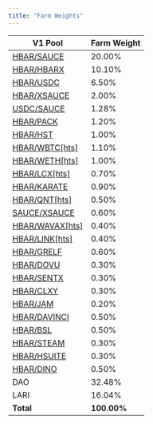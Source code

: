 ```yaml
---
title: "Farm Weights"
---
```


| V1 Pool                                                                 | Farm Weight |
| ----------------------------------------------------------------------- | ----------- |
| [HBAR/SAUCE](https://www.saucerswap.finance/liquidity/0.0.1461945)      | 20.00%      |
| [HBAR/HBARX](https://www.saucerswap.finance/liquidity/0.0.1463739)      | 10.10%      |
| [HBAR/USDC](https://www.saucerswap.finance/liquidity/0.0.1462797)       | 6.50%       |
| [HBAR/XSAUCE](https://www.saucerswap.finance/liquidity/0.0.1465211)     | 2.00%       |
| [USDC/SAUCE](https://www.saucerswap.finance/liquidity/0.0.1088553)      | 1.28%       |
| [HBAR/PACK](https://www.saucerswap.finance/liquidity/0.0.5981646)       | 1.20%       |
| [HBAR/HST](https://www.saucerswap.finance/liquidity/0.0.1463354)        | 1.00%       |
| [HBAR/WBTC[hts]](https://www.saucerswap.finance/liquidity/0.0.1463899)  | 1.10%       |
| [HBAR/WETH[hts]](https://www.saucerswap.finance/liquidity/0.0.1463905)  | 1.00%       |
| [HBAR/LCX[hts]](https://www.saucerswap.finance/liquidity/0.0.1472523)   | 0.70%       |
| [HBAR/KARATE](https://www.saucerswap.finance/liquidity/0.0.2751778)     | 0.90%       |
| [HBAR/QNT[hts]](https://www.saucerswap.finance/liquidity/0.0.1463902)   | 0.50%       |
| [SAUCE/XSAUCE](https://www.saucerswap.finance/liquidity/0.0.1465865)    | 0.60%       |
| [HBAR/WAVAX[hts]](https://www.saucerswap.finance/liquidity/0.0.2167381) | 0.40%       |
| [HBAR/LINK[hts]](https://www.saucerswap.finance/liquidity/0.0.1859589)  | 0.40%       |
| [HBAR/GRELF](https://www.saucerswap.finance/liquidity/0.0.1462910)      | 0.60%       |
| [HBAR/DOVU](https://www.saucerswap.finance/liquidity/0.0.3817615)       | 0.30%       |
| [HBAR/SENTX](https://www.saucerswap.finance/liquidity/0.0.3301046)      | 0.30%       |
| [HBAR/CLXY](https://www.saucerswap.finance/liquidity/0.0.1463701)       | 0.30%       |
| [HBAR/JAM](https://www.saucerswap.finance/liquidity/0.0.1463864)        | 0.20%       |
| [HBAR/DAVINCI](https://www.saucerswap.finance/liquidity/0.0.4792562)    | 0.50%       |
| [HBAR/BSL](https://www.saucerswap.finance/liquidity/0.0.4556534)        | 0.50%       |
| [HBAR/STEAM](https://www.saucerswap.finance/liquidity/0.0.5725728)      | 0.30%       |
| [HBAR/HSUITE](https://www.saucerswap.finance/liquidity/0.0.1464178)     | 0.30%       |
| [HBAR/DINO](https://www.saucerswap.finance/liquidity/0.0.7907988)       | 0.50%       |
| DAO                                                                     | 32.48%      |
| LARI                                                                    | 16.04%      |
| **Total**                                                               | **100.00%** |